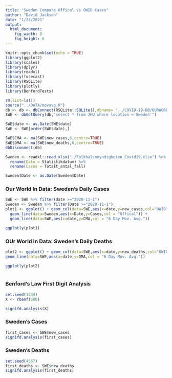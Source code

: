 ```yaml
---
title: "Sweden Compare Offical vs OWID Cases"
author: "David Jackson"
date: "1/23/2021"
output: 
  html_document: 
    fig_width: 8
    fig_height: 6
---
```


```r
knitr::opts_chunk$set(echo = TRUE)
library(ggplot2)
library(scales)
library(dplyr)
library(readxl)
library(forecast)
library(RSQLite)
library(plotly)
library(BenfordTests)
```

```r
rm(list=ls())
source("../DATA/movavg.R")
db <- db <- dbConnect(RSQLite::SQLite(),dbname= "../COVID-19-DB/OURWORLD.sqlite3")
SWE <- dbGetQuery(db,"select * from JHU where location ='Sweden'")

SWE$date <- as.Date(SWE$date)
SWE <- SWE[order(SWE$date),]

SWE$CMA <- ma(SWE$new_cases,6,centre=TRUE)
SWE$DMA <- ma(SWE$new_deaths,6,centre=TRUE)
dbDisconnect(db)
```

```r
Sweden <- readxl::read_xlsx("./Folkhalsomyndigheten_Covid19.xlsx") %>%
  rename(Date = Statistikdatum) %>%
  rename(Cases = Totalt_antal_fall)

Sweden$Date <- as.Date(Sweden$Date)
```



### Our World In Data: Sweden's Daily Cases

```r
SWE <- SWE %>% filter(date >="2020-11-1")
Sweden <- Sweden %>% filter(Date >="2020-11-1")
plot1 <- ggplot() + geom_col(data=SWE,aes(x=date,y=new_cases,col="OWID")) +
  geom_line(data=Sweden,aes(x=Date,y=Cases,col = "Offical")) +
  geom_line(data=SWE,aes(x=date,y=CMA,col = "6 Day Mov. Avg."))

ggplotly(plot1)
```

### OUr World In Data: Sweden's Daily Deaths

```r
plot2 <- ggplot() + geom_col(data=SWE,aes(x=date,y=new_deaths,col="OWID")) +
geom_line(data=SWE,aes(x=date,y=DMA,col = "6 Day Mov. Avg."))

ggplotly(plot2)
  
```

### Benford's Law First Digit Analysis

```r
set.seed(1234)
X <- rbenf(500)
```
```r
signifd.analysis(X)
```

### Sweden's Cases

```r
first_cases <- SWE$new_cases
signifd.analysis(first_cases)
```
### Sweden's Deaths

```r
set.seed(4567)
first_deaths <- SWE$new_deaths
signifd.analysis(first_deaths)
```

